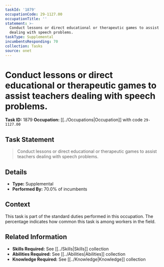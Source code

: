 ```yaml
---
taskId: '1879'
occupationCode: 29-1127.00
occupationTitle: ''
statement: >-
  Conduct lessons or direct educational or therapeutic games to assist teachers
  dealing with speech problems.
taskType: Supplemental
incumbentsResponding: 70
collection: Tasks
source: onet
---
```

# Conduct lessons or direct educational or therapeutic games to assist teachers dealing with speech problems.

**Task ID:** 1879
**Occupation:** [[../Occupations|Occupation]] with code `29-1127.00`

## Task Statement

> Conduct lessons or direct educational or therapeutic games to assist teachers dealing with speech problems.

## Details

- **Type:** Supplemental
- **Performed By:** 70.0% of incumbents

## Context

This task is part of the standard duties performed in this occupation. The percentage indicates how common this task is among workers in the field.

## Related Information

- **Skills Required:** See [[../Skills|Skills]] collection
- **Abilities Required:** See [[../Abilities|Abilities]] collection
- **Knowledge Required:** See [[../Knowledge|Knowledge]] collection
